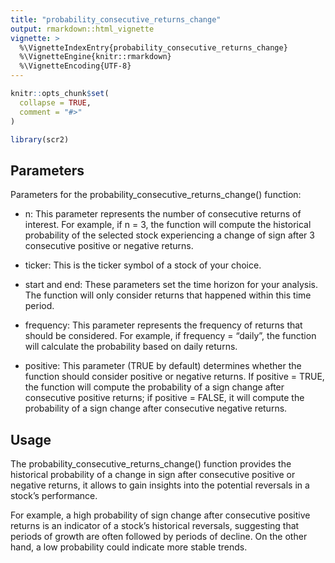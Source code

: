 ```yaml
---
title: "probability_consecutive_returns_change"
output: rmarkdown::html_vignette
vignette: >
  %\VignetteIndexEntry{probability_consecutive_returns_change}
  %\VignetteEngine{knitr::rmarkdown}
  %\VignetteEncoding{UTF-8}
---
```


```r
knitr::opts_chunk$set(
  collapse = TRUE,
  comment = "#>"
)
```

```r
library(scr2)
```

## Parameters

Parameters for the probability_consecutive_returns_change() function:

- n: This parameter represents the number of consecutive returns of interest. For example, if n = 3, the function will compute the historical probability of the selected stock experiencing a change of sign after 3 consecutive positive or negative returns.

- ticker: This is the ticker symbol of a stock of your choice.

- start and end: These parameters set the time horizon for your analysis. The function will only consider returns that happened within this time period.

- frequency: This parameter represents the frequency of returns that should be considered. For example, if frequency = "daily", the function will calculate the probability based on daily returns.

- positive: This parameter (TRUE by default) determines whether the function should consider positive or negative returns. If positive = TRUE, the function will compute the probability of a sign change after consecutive positive returns; if positive = FALSE, it will compute the probability of a sign change after consecutive negative returns.



## Usage

The probability_consecutive_returns_change() function provides the historical probability of a change in sign after consecutive positive or negative returns, it allows to gain insights into the potential reversals in a stock's performance.

For example, a high probability of sign change after consecutive positive returns is an indicator of a stock's historical reversals, suggesting that periods of growth are often followed by periods of decline. On the other hand, a low probability could indicate more stable trends.
